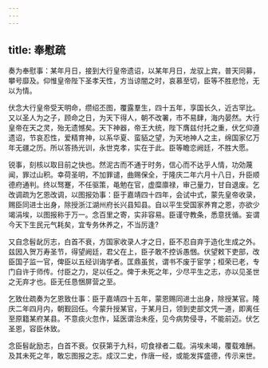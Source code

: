 ```yaml
---
---
---
```

title: 奉慰疏
---



奏为奉慰事：某年月日，接到大行皇帝遗诏，以某年月日，龙驭上宾，普天同募，攀号靡及。仰惟皇帝陛下圣孝天性，方当谅闇之时，哀慕至切，臣等不胜悲怆，无以为情。

伏念大行皇帝受天明命，缵绍丕图，覆露羣生，四十五年，享国长久，近古罕比。又以圣人为之子，顾命之日，为天下得人，朝不改署，市不易肆，海内晏然。大行皇帝在天之灵，殆无遗憾矣。天下神器，帝王大统，陛下膺兹付托之重，伏乞仰遵遗诏，节哀忍性，爱精育神，以系华夏、蛮貊之望，为天地神人之主，绵国家亿万年无疆之历。所以答扬光训，永世克孝，实在于此。臣等瞻恋阙廷，不胜大愿。

锐事，刻核以取目前之快也。然泥古而不通于时务，信心而不达乎人情，功効蔑闻，罪过山积。幸荷圣明，不加罪谴，曲赐保全，于隆庆二年六月十八日，升臣顺德府通判。终以驽蹇，不任驱策，黾勉在官，虚糜廪禄，审己量力，甘自退废。乞改调疏为乞恩改调，以图报効事：臣于嘉靖四十四年，会试中式，蒙先皇帝收录，赐臣同进士出身，除授浙江湖州府长兴县知县。自以平生受国家养育之恩，亦欲少竭涓埃，以图报称于万一。念百里之寄，实非容易。臣谨守教条，悉意抚循。妄谓今天下生民元气耗矣，宜专务休养之，不当厉逢?

又自念髫龀厉志，白首不衰，方国家收录人才之日，臣不忍自弃于造化生成之外。兹因入贺万寿圣节，得望阙廷，君父在上，臣子敢不控诉愚悃。伏望敕下吏部，改臣国子监一官，俾臣以五经训诲学者。匡鼎虽贫，谓书不废于宦学；桓荣已老，专门自许于师传。付臣之力，足以任之。俾于未死之年，少尽平生之志，亦以见圣世之无弃才也。臣无任恳悃屏营之至。

乞致仕疏奏为乞恩致仕事：臣于嘉靖四十五年，蒙恩赐同进士出身，除授某官。隆庆二年四月内，朝觐回任。今蒙升授某官，于某月日，领到吏部文凭一道，即离任至原籍某府某县。不意痰火忽作，延医谓治未痊，见今病势侵寻，不能前迈。伏乞圣恩，容臣休致。

念臣髫龀励志，白首不衰。仅获第于九科，叨食禄者二载。涓埃未竭，覆载难酬。及其未死之年，敢忘图报之志。成汉二史，作唐一经，或能发挥盛德，传示来世。